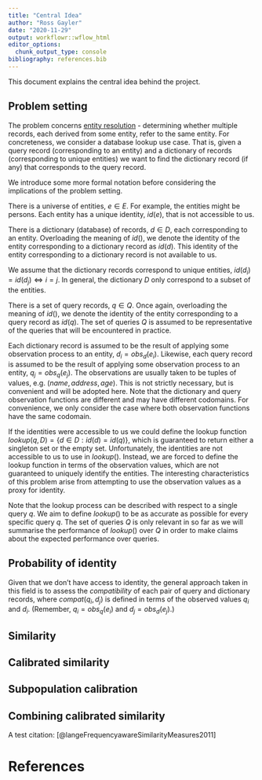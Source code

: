 ```yaml
---
title: "Central Idea"
author: "Ross Gayler"
date: "2020-11-29"
output: workflowr::wflow_html
editor_options:
  chunk_output_type: console
bibliography: references.bib
---
```


This document explains the central idea behind the project.

## Problem setting

The problem concerns [entity resolution](https://en.wikipedia.org/wiki/Record_linkage) - determining whether multiple records, each derived from some entity, refer to the same entity. For concreteness, we consider a database lookup use case. That is, given a query record (corresponding to an entity) and a dictionary of records (corresponding to unique entities) we want to find the dictionary record (if any) that corresponds to the query record.

We introduce some more formal notation before considering the implications of the problem setting.

There is a universe of entities, $e \in E$. For example, the entities might be persons. Each entity has a unique identity, $id(e)$, that is not accessible to us.

There is a dictionary (database) of records, $d \in D$, each corresponding to an entity. Overloading the meaning of $id()$, we denote the identity of the entity corresponding to a dictionary record as $id(d)$. This identity of the entity corresponding to a dictionary record is not available to us.

We assume that the dictionary records correspond to unique entities, $id(d_i) = id(d_j) \iff i = j$. In general, the dictionary $D$ only correspond to a subset of the entities.

There is a set of query records, $q \in Q$. Once again, overloading the meaning of $id()$, we denote the identity of the entity corresponding to a query record as $id(q)$. The set of queries $Q$ is assumed to be representative of the queries that will be encountered in practice.

Each dictionary record is assumed to be the result of applying some observation process to an entity, $d_i = obs_d(e_i)$. Likewise, each query record is assumed to be the result of applying some observation process to an entity, $q_j = obs_q(e_j)$. The observations are usually taken to be tuples of values, e.g. $(name, address, age)$. This is not strictly necessary, but is convenient and will be adopted here. Note that the dictionary and query observation functions are different and may have different codomains. For convenience, we only consider the case where both observation functions have the same codomain.

If the identities were accessible to us we could define the lookup function $lookup(q, D) = \{ d \in D : id(d) = id(q) \}$, which is guaranteed to return either a singleton set or the empty set. Unfortunately, the identities are not accessible to us to use in $lookup()$. Instead, we are forced to define the lookup function in terms of the observation values, which are not guaranteed to uniquely identify the entities. The interesting characteristics of this problem arise from attempting to use the observation values as a proxy for identity.

Note that the lookup process can be described with respect to a single query $q$. We aim to define $lookup()$ to be as accurate as possible for every specific query $q$. The set of queries $Q$ is only relevant in so far as we will summarise the performance of $lookup()$ over $Q$ in order to make claims about the expected performance over queries.

## Probability of identity

Given that we don't have access to identity, the general approach taken in this field is to assess the *compatibility* of each pair of query and dictionary records, where $compat(q_i, d_j)$ is defined in terms of the observed values $q_i$ and $d_i$. (Remember, $q_i = obs_q(e_i)$ and $d_j = obs_d(e_j)$.)

## Similarity

## Calibrated similarity

## Subpopulation calibration

## Combining calibrated similarity

A test citation: [@langeFrequencyawareSimilarityMeasures2011]

# References
